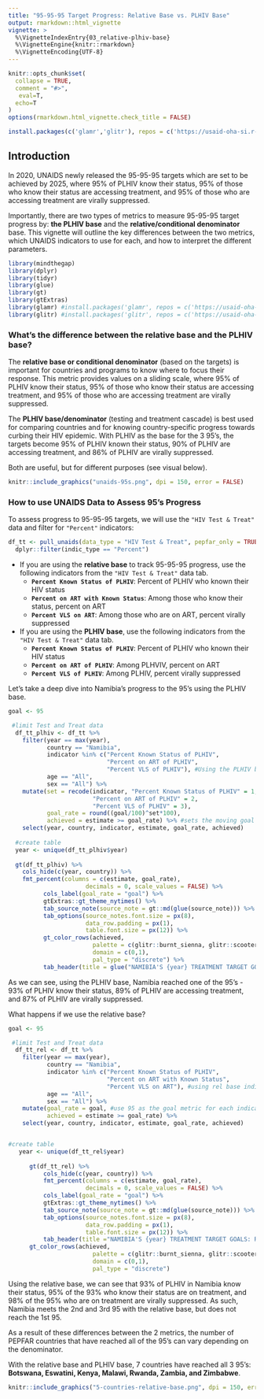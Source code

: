 ```yaml
---
title: "95-95-95 Target Progress: Relative Base vs. PLHIV Base"
output: rmarkdown::html_vignette
vignette: >
  %\VignetteIndexEntry{03_relative-plhiv-base}
  %\VignetteEngine{knitr::rmarkdown}
  %\VignetteEncoding{UTF-8}
---
```


```r
knitr::opts_chunk$set(
  collapse = TRUE,
  comment = "#>",
   eval=T, 
  echo=T
)
options(rmarkdown.html_vignette.check_title = FALSE)
```

```r
install.packages(c('glamr','glitr'), repos = c('https://usaid-oha-si.r-universe.dev', getOption("repos")))
```

## Introduction

In 2020, UNAIDS newly released the 95-95-95 targets which are set to be achieved by 2025, where 95% of PLHIV know their status, 95% of those who know their status are accessing treatment, and 95% of those who are accessing treatment are virally suppressed.

Importantly, there are two types of metrics to measure 95-95-95 target progress by: **the PLHIV base** and the **relative/conditional denominator** base. This vignette will outline the key differences between the two metrics, which UNAIDS indicators to use for each, and how to interpret the different parameters.

```r
library(mindthegap)
library(dplyr)
library(tidyr)
library(glue)
library(gt)
library(gtExtras)
library(glamr) #install.packages('glamr', repos = c('https://usaid-oha-si.r-universe.dev', getOption("repos")))
library(glitr) #install.packages('glitr', repos = c('https://usaid-oha-si.r-universe.dev', getOption("repos")))
```

### What's the difference between the relative base and the PLHIV base?

The **relative base or conditional denominator** (based on the targets) is important for countries and programs to know where to focus their response. This metric provides values on a sliding scale, where 95% of PLHIV know their status, 95% of those who know their status are accessing treatment, and 95% of those who are accessing treatment are virally suppressed.

The **PLHIV base/denominator** (testing and treatment cascade) is best used for comparing countries and for knowing country-specific progress towards curbing their HIV epidemic. With PLHIV as the base for the 3 95's, the targets become 95% of PLHIV known their status, 90% of PLHIV are accessing treatment, and 86% of PLHIV are virally suppressed.

Both are useful, but for different purposes (see visual below).

```r
knitr::include_graphics("unaids-95s.png", dpi = 150, error = FALSE)
```

### How to use UNAIDS Data to Assess 95's Progress

To assess progress to 95-95-95 targets, we will use the `"HIV Test & Treat"` data and filter for `"Percent"` indicators:

```r
df_tt <- pull_unaids(data_type = "HIV Test & Treat", pepfar_only = TRUE) %>% 
  dplyr::filter(indic_type == "Percent")

```

-   If you are using the **relative base** to track 95-95-95 progress, use the following indicators from the `"HIV Test & Treat"` data tab.
    -   **`Percent Known Status of PLHIV`**: Percent of PLHIV who known their HIV status
    -   **`Percent on ART with Known Status`**: Among those who know their status, percent on ART
    -   **`Percent VLS on ART`**: Among those who are on ART, percent virally suppressed
-   If you are using the **PLHIV base**, use the following indicators from the `"HIV Test & Treat"` data tab.
    -   **`Percent Known Status of PLHIV`**: Percent of PLHIV who known their HIV status
    -   **`Percent on ART of PLHIV`**: Among PLHVIV, percent on ART
    -   **`Percent VLS of PLHIV`**: Among PLHIV, percent virally suppressed

Let's take a deep dive into Namibia's progress to the 95's using the PLHIV base.

```r
goal <- 95

 #limit Test and Treat data
  df_tt_plhiv <- df_tt %>% 
    filter(year == max(year),
           country == "Namibia",
           indicator %in% c("Percent Known Status of PLHIV",
                            "Percent on ART of PLHIV",
                            "Percent VLS of PLHIV"), #Using the PLHIV base indicators
           age == "All",
           sex == "All") %>% 
    mutate(set = recode(indicator, "Percent Known Status of PLHIV" = 1, 
                        "Percent on ART of PLHIV" = 2,
                        "Percent VLS of PLHIV" = 3),
           goal_rate = round((goal/100)^set*100), 
           achieved = estimate >= goal_rate) %>% #sets the moving goal rate for each 95 for PLHIV base
    select(year, country, indicator, estimate, goal_rate, achieved)
  
  #create table 
  year <- unique(df_tt_plhiv$year)
  
  gt(df_tt_plhiv) %>% 
    cols_hide(c(year, country)) %>% 
    fmt_percent(columns = c(estimate, goal_rate),
	                  decimals = 0, scale_values = FALSE) %>% 
	      cols_label(goal_rate = "goal") %>% 
	      gtExtras::gt_theme_nytimes() %>% 
	      tab_source_note(source_note = gt::md(glue(source_note))) %>% 
	      tab_options(source_notes.font.size = px(8),
	                  data_row.padding = px(1),
	                  table.font.size = px(12)) %>% 
	      gt_color_rows(achieved,
	                    palette = c(glitr::burnt_sienna, glitr::scooter),
	                    domain = c(0,1),
	                    pal_type = "discrete") %>% 
	      tab_header(title = glue("NAMIBIA'S {year} TREATMENT TARGET GOALS: PLHIV BASE")) 

```

As we can see, using the PLHIV base, Namibia reached one of the 95's - 93% of PLHIV know their status, 89% of PLHIV are accessing treatment, and 87% of PLHIV are virally suppressed.

What happens if we use the relative base?

```r
goal <- 95

 #limit Test and Treat data
  df_tt_rel <- df_tt %>% 
    filter(year == max(year),
           country == "Namibia",
           indicator %in% c("Percent Known Status of PLHIV",
                            "Percent on ART with Known Status",
                            "Percent VLS on ART"), #using rel base indicators
           age == "All",
           sex == "All") %>%
    mutate(goal_rate = goal, #use 95 as the goal metric for each indicator
           achieved = estimate >= goal_rate) %>% 
    select(year, country, indicator, estimate, goal_rate, achieved)


#create table
   year <- unique(df_tt_rel$year)
   
      gt(df_tt_rel) %>% 
	      cols_hide(c(year, country)) %>% 
	      fmt_percent(columns = c(estimate, goal_rate),
	                  decimals = 0, scale_values = FALSE) %>% 
	      cols_label(goal_rate = "goal") %>% 
	      gtExtras::gt_theme_nytimes() %>% 
	      tab_source_note(source_note = gt::md(glue(source_note))) %>% 
	      tab_options(source_notes.font.size = px(8),
	                  data_row.padding = px(1),
	                  table.font.size = px(12)) %>% 
	      tab_header(title ="NAMIBIA'S {year} TREATMENT TARGET GOALS: RELATIVE BASE") %>% 
      gt_color_rows(achieved,
	                    palette = c(glitr::burnt_sienna, glitr::scooter),
	                    domain = c(0,1),
	                    pal_type = "discrete")

```

Using the relative base, we can see that 93% of PLHIV in Namibia know their status, 95% of the 93% who know their status are on treatment, and 98% of the 95% who are on treatment are virally suppressed. As such, Namibia meets the 2nd and 3rd 95 with the relative base, but does not reach the 1st 95.

As a result of these differences between the 2 metrics, the number of PEPFAR countries that have reached all of the 95's can vary depending on the denominator.

With the relative base and PLHIV base, 7 countries have reached all 3 95's: **Botswana, Eswatini, Kenya, Malawi, Rwanda, Zambia, and Zimbabwe**.

```r
knitr::include_graphics("5-countries-relative-base.png", dpi = 150, error=FALSE)
```
